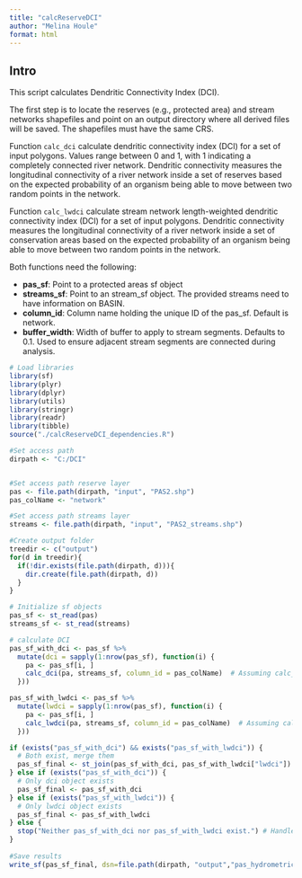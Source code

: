 ```yaml
---
title: "calcReserveDCI"
author: "Melina Houle"
format: html
---
```


## Intro

This script calculates Dendritic Connectivity Index (DCI).  

The first step is to locate the reserves (e.g., protected area) and stream networks shapefiles and point on an output directory where all derived files will be saved. 
The shapefiles must have the same CRS. 

Function `calc_dci` calculate dendritic connectivity index (DCI) for a set of input polygons. Values range between 0 and 1, with 1 indicating a completely connected river network. Dendritic connectivity measures the longitudinal connectivity of a river network inside a set of reserves based on the expected probability of an organism being able to move between two random points in the network. 

Function `calc_lwdci` calculate stream network length-weighted dendritic connectivity index (DCI) for a set of input polygons. Dendritic connectivity measures the longitudinal connectivity of a river network inside a set of conservation areas based on the expected probability of an organism being able to move between two random points in the network. 

Both functions need the following:

- **pas_sf**: Point to a protected areas sf object
- **streams_sf**: Point to an stream_sf object. The provided streams need to have information on BASIN. 
- **column_id**: Column name  holding the unique ID of the pas_sf. Default is network. 
- **buffer_width**: Width of buffer to apply to stream segments. Defaults to 0.1. Used to ensure adjacent stream segments are connected during analysis.

```r
# Load libraries
library(sf)
library(plyr)
library(dplyr)
library(utils)
library(stringr)
library(readr)
library(tibble)
source("./calcReserveDCI_dependencies.R")

#Set access path 
dirpath <- "C:/DCI"


#Set access path reserve layer
pas <- file.path(dirpath, "input", "PAS2.shp")
pas_colName <- "network"

#Set access path streams layer
streams <- file.path(dirpath, "input", "PAS2_streams.shp")

#Create output folder
treedir <- c("output")
for(d in treedir){
  if(!dir.exists(file.path(dirpath, d))){
    dir.create(file.path(dirpath, d))
  }
}

# Initialize sf objects
pas_sf <- st_read(pas)
streams_sf <- st_read(streams)

# calculate DCI
pas_sf_with_dci <- pas_sf %>%
  mutate(dci = sapply(1:nrow(pas_sf), function(i) {
    pa <- pas_sf[i, ]
    calc_dci(pa, streams_sf, column_id = pas_colName)  # Assuming calc_dci is a function
  }))

pas_sf_with_lwdci <- pas_sf %>%
  mutate(lwdci = sapply(1:nrow(pas_sf), function(i) {
    pa <- pas_sf[i, ]
    calc_lwdci(pa, streams_sf, column_id = pas_colName)  # Assuming calc_dci is a function
  }))

if (exists("pas_sf_with_dci") && exists("pas_sf_with_lwdci")) {
  # Both exist, merge them
  pas_sf_final <- st_join(pas_sf_with_dci, pas_sf_with_lwdci["lwdci"])
} else if (exists("pas_sf_with_dci")) {
  # Only dci object exists
  pas_sf_final <- pas_sf_with_dci
} else if (exists("pas_sf_with_lwdci")) {
  # Only lwdci object exists
  pas_sf_final <- pas_sf_with_lwdci
} else {
  stop("Neither pas_sf_with_dci nor pas_sf_with_lwdci exist.") # Handle case where neither exists
}
  
#Save results
write_sf(pas_sf_final, dsn=file.path(dirpath, "output","pas_hydrometrics.shp"), append = FALSE)

```